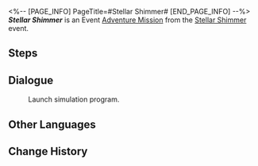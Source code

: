 <%-- [PAGE_INFO]
PageTitle=#Stellar Shimmer#
[END_PAGE_INFO] --%>
{{Stub|Dialogue.}}
{{Mission Infobox
|id            = 8023203
|title         = 
|image         = <!--Mission Stellar Shimmer.png-->
|type          = Adventure
|event_name    = Stellar Shimmer
|chapter       = 
|requirements  = [[Adventure Mission]] ''[[Stellar Shimmer]]'' completed
|summary       = <!--official mission summary from Fate's Atlas-->
|characters    = Trailblazer
|startLocation = [[Herta Space Station]] - [[Master Control Zone]]
|world         = Herta Space Station
|area          = Master Control Zone
|prev          = 
|next          = 
|rewards       = 
}}
'''''Stellar Shimmer''''' is an Event [[Adventure Mission]] from the [[Stellar Shimmer]] event.

==Steps==


<!--
==Gameplay Notes==

--><!--
==Trial Character==

-->
==Dialogue==
{{Stub Dialogue}}

:{{DIcon|Fight Club}} Launch simulation program.

{{Dialogue End}}

==Other Languages==
{{Other Languages
|en   = Stellar Shimmer
|zhs  = 星芒烁变
|zht  = 星芒爍變
|ja   = スターライト・フラッシュ
|ko   = 반짝이는 스타라이트
|es   = Centelleo estelar
|fr   = Éclat stellaire
|ru   = Звёздное сияние
|th   = เปลวแสงประกายดาว
|vi   = Ánh Sao Lấp Lánh
|de   = Stellarer Schimmer
|id   = Gemerlap Cahaya Bintang
|pt   = Brilho Estelar
}}

==Change History==
{{Change History|2.3}}
